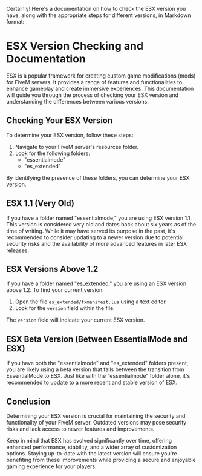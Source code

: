 Certainly! Here's a documentation on how to check the ESX version you have, along with the appropriate steps for different versions, in Markdown format:

# ESX Version Checking and Documentation

ESX is a popular framework for creating custom game modifications (mods) for FiveM servers. It provides a range of features and functionalities to enhance gameplay and create immersive experiences. This documentation will guide you through the process of checking your ESX version and understanding the differences between various versions.

## Checking Your ESX Version

To determine your ESX version, follow these steps:

1. Navigate to your FiveM server's resources folder.
2. Look for the following folders:
   - "essentialmode"
   - "es_extended"

By identifying the presence of these folders, you can determine your ESX version.

## ESX 1.1 (Very Old)

If you have a folder named "essentialmode," you are using ESX version 1.1. This version is considered very old and dates back about six years as of the time of writing. While it may have served its purpose in the past, it's recommended to consider updating to a newer version due to potential security risks and the availability of more advanced features in later ESX releases.

## ESX Versions Above 1.2

If you have a folder named "es_extended," you are using an ESX version above 1.2. To find your current version:

1. Open the file `es_extended/fxmanifest.lua` using a text editor.
2. Look for the `version` field within the file.

The `version` field will indicate your current ESX version.

## ESX Beta Version (Between EssentialMode and ESX)

If you have both the "essentialmode" and "es_extended" folders present, you are likely using a beta version that falls between the transition from EssentialMode to ESX. Just like with the "essentialmode" folder alone, it's recommended to update to a more recent and stable version of ESX.

## Conclusion

Determining your ESX version is crucial for maintaining the security and functionality of your FiveM server. Outdated versions may pose security risks and lack access to newer features and improvements.

Keep in mind that ESX has evolved significantly over time, offering enhanced performance, stability, and a wider array of customization options. Staying up-to-date with the latest version will ensure you're benefiting from these improvements while providing a secure and enjoyable gaming experience for your players.